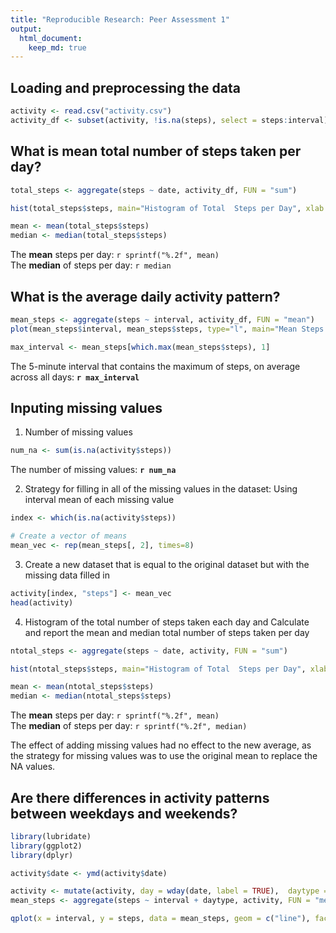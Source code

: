 ```yaml
---
title: "Reproducible Research: Peer Assessment 1"
output: 
  html_document:
    keep_md: true
---
```



## Loading and preprocessing the data
```r
activity <- read.csv("activity.csv")
activity_df <- subset(activity, !is.na(steps), select = steps:interval)
```

## What is mean total number of steps taken per day?
``` r
total_steps <- aggregate(steps ~ date, activity_df, FUN = "sum")

hist(total_steps$steps, main="Histogram of Total  Steps per Day", xlab = "Steps per day", col = "steelblue", ylim = c(0, 25)) 

mean <- mean(total_steps$steps)
median <- median(total_steps$steps)
```

The **mean** steps per day: `r sprintf("%.2f", mean)`  
The **median** of steps per day: `r median`

## What is the average daily activity pattern?
```r
mean_steps <- aggregate(steps ~ interval, activity_df, FUN = "mean")
plot(mean_steps$interval, mean_steps$steps, type="l", main="Mean Steps per Day by Interval", xlab = "Interval", ylab = "Mean steps", col="darkgreen")

max_interval <- mean_steps[which.max(mean_steps$steps), 1]

```
The 5-minute interval that contains the maximum of steps, on average across all days: **`r max_interval`**

## Inputing missing values

1. Number of missing values
```r
num_na <- sum(is.na(activity$steps))
```
The number of missing values: **`r num_na`**

2. Strategy for filling in all of the missing values in the dataset: Using interval mean of each missing value
```r
index <- which(is.na(activity$steps))

# Create a vector of means
mean_vec <- rep(mean_steps[, 2], times=8)
```

3. Create a new dataset that is equal to the original dataset but with the missing data filled in
```r
activity[index, "steps"] <- mean_vec
head(activity)
```

4. Histogram of the total number of steps taken each day and Calculate and report the mean and median total number of steps taken per day
```r

ntotal_steps <- aggregate(steps ~ date, activity, FUN = "sum")

hist(ntotal_steps$steps, main="Histogram of Total  Steps per Day", xlab = "Steps per day", col = "steelblue", ylim = c(0, 25)) 

mean <- mean(ntotal_steps$steps)
median <- median(ntotal_steps$steps)

```

The **mean** steps per day: `r sprintf("%.2f", mean)`  
The **median** of steps per day: `r sprintf("%.2f", median)`

The effect of adding missing values had no effect to the new average, as the strategy for missing values was to use the original mean to replace the NA values.

## Are there differences in activity patterns between weekdays and weekends?
```r
library(lubridate)
library(ggplot2)
library(dplyr)
```

``` r
activity$date <- ymd(activity$date)

activity <- mutate(activity, day = wday(date, label = TRUE),  daytype = ifelse(day == "Sat" | day == "Sun", "weekend", "weekday"))
mean_steps <- aggregate(steps ~ interval + daytype, activity, FUN = "mean")

qplot(x = interval, y = steps, data = mean_steps, geom = c("line"), facets = daytype~., ylab = "Average number of Steps", main="Mean Steps by Interval separated by Day type")

```